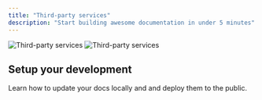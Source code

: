 ```yaml
---
title: "Third-party services"
description: "Start building awesome documentation in under 5 minutes"
---
```


<img
  className="block dark:hidden"
  src="/images/marketplace-light.png"
  alt="Third-party services"
/>
<img
  className="hidden dark:block"
  src="/images/marketplace-dark.png"
  alt="Third-party services"
/>

## Setup your development

Learn how to update your docs locally and and deploy them to the public.
